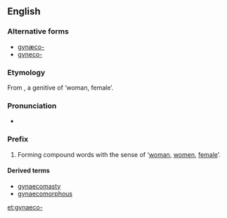 ==English==

===Alternative forms===
* [[gynæco-]]
* [[gyneco-]]

===Etymology===
From {{etyl|grc}} {{term|lang=grc|γῠναικός}}, a genitive of {{term|lang=grc|γυνή}} ‘woman, female’.

===Pronunciation===
* {{IPA|/ˌɡaɪnɪkə/|/ˌdʒaɪnɪkə/}}

===Prefix===
{{en-prefix}}

# Forming compound words with the sense of ‘[[woman]], [[women]], [[female]]’.

====Derived terms====
* [[gynaecomasty]]
* [[gynaecomorphous]]

[[et:gynaeco-]]